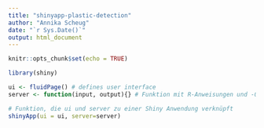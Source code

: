 ```yaml
---
title: "shinyapp-plastic-detection"
author: "Annika Scheug"
date: "`r Sys.Date()`"
output: html_document
---
```


```r
knitr::opts_chunk$set(echo = TRUE)
```

```r
library(shiny)
```

```r
ui <- fluidPage() # defines user interface
server <- function(input, output){} # Funktion mit R-Anweisungen und -Objekten

# Funktion, die ui und server zu einer Shiny Anwendung verknüpft
shinyApp(ui = ui, server=server)

```


